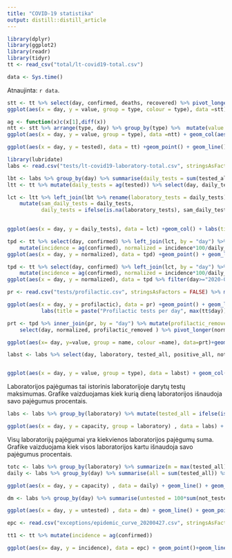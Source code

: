 ```yaml
---
title: "COVID-19 statistika"
output: distill::distill_article
---
```


```r
library(dplyr)
library(ggplot2)
library(readr)
library(tidyr)
tt <- read_csv("total/lt-covid19-total.csv") 
```

```r
data <- Sys.time()
```

Atnaujinta: `r data`. 

```r
stt <- tt %>% select(day, confirmed, deaths, recovered) %>% pivot_longer(confirmed:recovered, "type")
ggplot(aes(x = day, y = value, group = type, colour = type), data =stt) + geom_point()+geom_line()+labs(title = paste("Cumulative cases:",max(tt$day))) + scale_color_manual(values = c("confirmed" = "red", "recovered" = "springgreen", deaths = "black"))
```

```r
ag <- function(x)c(x[1],diff(x))
ntt <- stt %>% arrange(type, day) %>% group_by(type) %>%  mutate(value = ag(value)) %>% ungroup
ggplot(aes(x = day, y = value, group = type), data =ntt) + geom_col(aes(fill=type),position = "dodge",)+labs(title = paste("New cases:",max(tt$day))) + scale_fill_manual(values = c("confirmed" = "red", "recovered" = "springgreen", deaths = "black"))
```


```r
ggplot(aes(x = day, y = tested), data = tt) +geom_point() + geom_line() + labs(title = paste("Cumulative tests:",max(tt$day)),  x = "tested")
```


```r
library(lubridate)
labs <- read.csv("tests/lt-covid19-laboratory-total.csv", stringsAsFactors = FALSE) %>% mutate(day = ymd(day))

lbt <- labs %>% group_by(day) %>% summarise(daily_tests = sum(tested_all))
ltt <- tt %>% mutate(daily_tests = ag(tested)) %>% select(day, daily_tests)

lct <- ltt %>% left_join(lbt %>% rename(laboratory_tests = daily_tests), by = "day") %>% 
    mutate(sam_daily_tests = daily_tests, 
           daily_tests = ifelse(is.na(laboratory_tests), sam_daily_tests, laboratory_tests)) 
    

ggplot(aes(x = day, y = daily_tests), data = lct) +geom_col() + labs(title = paste("Daily tests: ", max(tt$day)), y="tested")
```

```r
tpd <- tt %>% select(day, confirmed) %>% left_join(lct, by = "day") %>% 
    mutate(incidence = ag(confirmed), normalized = incidence*100/daily_tests, percent = incidence/daily_tests*100)
ggplot(aes(x = day, y = normalized), data = tpd) +geom_point() + geom_line() + labs(title = paste("Confirmed daily cases per 100 tests", max(tt$day)),  y = "")

```

```r
tpd <- tt %>% select(day, confirmed) %>% left_join(lct, by = "day") %>% 
    mutate(incidence = ag(confirmed), normalized = incidence*100/daily_tests, percent = incidence/daily_tests*100)
ggplot(aes(x = day, y = normalized), data = tpd %>% filter(day>="2020-04-01")) +geom_point() + geom_line() + labs(title = paste("Confirmed daily cases per 100 tests since 2020-04-01", max(tt$day)),  y = "")

```

```r

pr <- read.csv("tests/profilactic.csv", stringsAsFactors = FALSE) %>% mutate(day = ymd(day))

ggplot(aes(x = day, y = profilactic), data = pr) +geom_point() + geom_line() + 
           labs(title = paste("Profilactic tests per day", max(tt$day)),  y = "")

```

```r
prt <- tpd %>% inner_join(pr, by = "day") %>% mutate(profilactic_removed = 100*(incidence/(daily_tests-profilactic))) %>% 
    select(day, normalized, profilactic_removed ) %>% pivot_longer(normalized:profilactic_removed)

ggplot(aes(x= day, y=value, group = name, colour =name), data=prt)+geom_point()+geom_line() +labs(title = paste("Confirmed cases per 100 total tests vs 100 non-profilactic tests"))

```


```r


labst <- labs %>% select(day, laboratory, tested_all, positive_all, not_tested) %>% pivot_longer(tested_all:not_tested, "type")


ggplot(aes(x = day, y = value, group = type), data = labst) + geom_col(aes(fill=type),position = "dodge")+ facet_wrap(~laboratory, scales = "free_y")+labs(title = paste("Laboratory tests:",max(labs$day)))
```

Laboratorijos pajėgumas tai istorinis laboratorijoje darytų testų maksimumas. Grafike vaizduojamas kiek kurią dieną laboratorijos išnaudoja savo pajėgumus procentais.


```r
labs <- labs %>% group_by(laboratory) %>% mutate(tested_all = ifelse(is.na(tested_all), 0, tested_all), capacity= 100*(tested_all/max(tested_all)))

ggplot(aes(x = day, y = capacity, group = laboratory) , data = labs) + geom_col(aes(fill=laboratory),position = "dodge")+ labs(title = paste("Laboratory capacity, percentage:",max(labs$day)))
```


Visų laboratorijų pajėgumai yra kiekvienos laboratorijos pajėgumų suma. Grafike vaizduojama kiek visos laboratorijos kartu išnaudoja savo pajėgumus procentais.


```r

totc <- labs %>% group_by(laboratory) %>% summarize(m = max(tested_all)) %>% .$m %>% sum
daily <- labs %>% group_by(day) %>% summarise(all = sum(tested_all)) %>% ungroup %>% mutate(capacity = 100*all/totc)

ggplot(aes(x = day, y = capacity) , data = daily) + geom_line() + geom_point()+labs(title = paste("Total capacity percentage:",max(labs$day)))
```

```r

dm <- labs %>% group_by(day) %>% summarise(untested = 100*sum(not_tested, na.rm = TRUE)/sum(tested_all, na.rm = TRUE))

ggplot(aes(x = day, y = untested) , data = dm) + geom_line() + geom_point()+labs(title = paste("Not tested percentage:",max(labs$day)))
```

```r
epc <- read.csv("exceptions/epidemic_curve_20200427.csv", stringsAsFactors = FALSE) %>% mutate(day = ymd(day))

tt1 <- tt %>% mutate(incidence = ag(confirmed))

ggplot(aes(x= day, y = incidence), data = epc) + geom_point()+geom_line() +geom_point(data=tt1, colour="red")+geom_line(data=tt1, colour="red") +labs(title = "Confirmed and actual cases")
```
